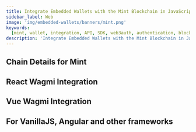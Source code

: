 ```yaml
---
title: Integrate Embedded Wallets with the Mint Blockchain in JavaScript
sidebar_label: Web
image: 'img/embedded-wallets/banners/mint.png'
keywords:
  [mint, wallet, integration, API, SDK, web3auth, authentication, blockchain, solution, development]
description: 'Integrate Embedded Wallets with the Mint Blockchain in JavaScript | Embedded Wallets'
---
```



## Chain Details for Mint

<ChainDetailsMint />

## React Wagmi Integration

<ReactWagmiIntegration />

## Vue Wagmi Integration

<VueWagmiIntegration />

## For VanillaJS, Angular and other frameworks

<JsBlockchainMethods />
